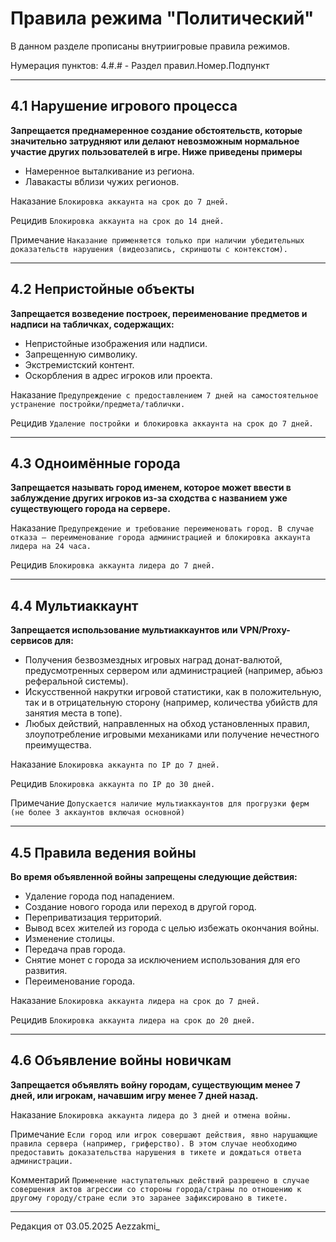 # Правила режима "Политический"

В данном разделе прописаны внутриигровые правила режимов.

Нумерация пунктов: 4.#.# - Раздел правил.Номер.Подпункт

--------

## 4.1 Нарушение игрового процесса

**Запрещается преднамеренное создание обстоятельств, которые значительно затрудняют или делают невозможным нормальное участие других пользователей в игре. Ниже приведены примеры**

* Намеренное выталкивание из региона.
* Лавакасты вблизи чужих регионов.

<Badge bgColor="#FF3333" textColor="#FFFFFF">Наказание</Badge> ```Блокировка аккаунта на срок до 7 дней.```

<Badge bgColor="#FF3333" textColor="#FFFFFF">Рецидив</Badge> ```Блокировка аккаунта на срок до 14 дней.```

<Badge bgColor="#118823" textColor="#FFFFFF">Примечание</Badge> ```Наказание применяется только при наличии убедительных доказательств нарушения (видеозапись, скриншоты с контекстом).```

--------

## 4.2 Непристойные объекты

**Запрещается возведение построек, переименование предметов и надписи на табличках, содержащих:**

* Непристойные изображения или надписи.
* Запрещенную символику.
* Экстремистский контент.
* Оскорбления в адрес игроков или проекта.

<Badge bgColor="#FF3333" textColor="#FFFFFF">Наказание</Badge> ```Предупреждение с предоставлением 7 дней на самостоятельное устранение постройки/предмета/таблички.```

<Badge bgColor="#FF3333" textColor="#FFFFFF">Рецидив</Badge> ```Удаление постройки и блокировка аккаунта на срок до 7 дней.```

--------

## 4.3 Одноимённые города

**Запрещается называть город именем, которое может ввести в заблуждение других игроков из-за сходства с названием уже существующего города на сервере.**

<Badge bgColor="#FF3333" textColor="#FFFFFF">Наказание</Badge> ```Предупреждение и требование переименовать город. В случае отказа — переименование города администрацией и блокировка аккаунта лидера на 24 часа.```

<Badge bgColor="#FF3333" textColor="#FFFFFF">Рецидив</Badge> ```Блокировка аккаунта лидера до 7 дней.```

--------

## 4.4 Мультиаккаунт

**Запрещается использование мультиаккаунтов или VPN/Proxy-сервисов для:**

* Получения безвозмездных игровых наград донат-валютой, предусмотренных сервером или администрацией (например, абьюз реферальной системы).
* Искусственной накрутки игровой статистики, как в положительную, так и в отрицательную сторону (например, количества убийств для занятия места в топе).
* Любых действий, направленных на обход установленных правил, злоупотребление игровыми механиками или получение нечестного преимущества.

<Badge bgColor="#FF3333" textColor="#FFFFFF">Наказание</Badge> ```Блокировка аккаунта по IP до 7 дней.```

<Badge bgColor="#FF3333" textColor="#FFFFFF">Рецидив</Badge> ```Блокировка аккаунта по IP до 30 дней.```

<Badge bgColor="#118823" textColor="#FFFFFF">Примечание</Badge> ```Допускается наличие мультиаккаунтов для прогрузки ферм (не более 3 аккаунтов включая основной)```

--------

## 4.5 Правила ведения войны

**Во время объявленной войны запрещены следующие действия:**

* Удаление города под нападением.
* Создание нового города или переход в другой город.
* Переприватизация территорий.
* Вывод всех жителей из города с целью избежать окончания войны.
* Изменение столицы.
* Передача прав города.
* Снятие монет с города за исключением использования для его развития.
* Переименование города.

<Badge bgColor="#FF3333" textColor="#FFFFFF">Наказание</Badge> ```Блокировка аккаунта лидера на срок до 7 дней.```

<Badge bgColor="#FF3333" textColor="#FFFFFF">Рецидив</Badge> ```Блокировка аккаунта лидера на срок до 20 дней.```


--------

## 4.6 Объявление войны новичкам

**Запрещается объявлять войну городам, существующим менее 7 дней, или игрокам, начавшим игру менее 7 дней назад.**

<Badge bgColor="#FF3333" textColor="#FFFFFF">Наказание</Badge> ```Блокировка аккаунта лидера до 3 дней и отмена войны.```

<Badge bgColor="#118823" textColor="#FFFFFF">Примечание</Badge> ```Если город или игрок совершают действия, явно нарушающие правила сервера (например, гриферство). В этом случае необходимо предоставить доказательства нарушения в тикете и дождаться ответа администрации.```

<Badge bgColor="#4d88ff" textColor="#FFFFFF">Комментарий</Badge> ```Применение наступательных действий разрешено в случае совершения актов агрессии со стороны города/страны по отношению к другому городу/стране если это заранее зафиксировано в тикете.```

--------

<Badge bgColor="#ffad47" textColor="#000000">Редакция от 03.05.2025</Badge> <Badge bgColor="#88bfbd" textColor="#000000">Aezzakmi_</Badge>